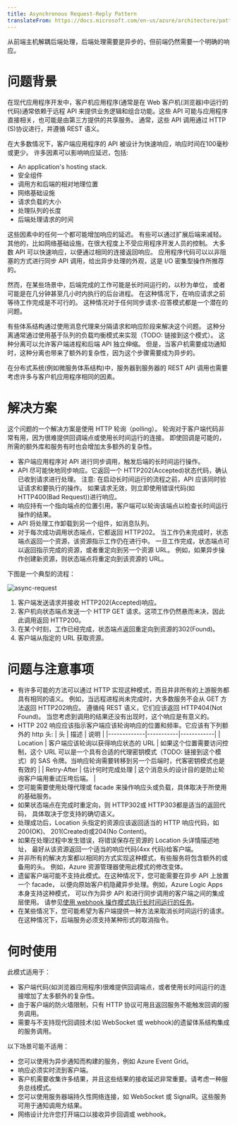 ```yaml
---
title: Asynchronous Request-Reply Pattern
translateFrom: https://docs.microsoft.com/en-us/azure/architecture/patterns/async-request-reply
---
```


从前端主机解耦后端处理，后端处理需要是异步的，但前端仍然需要一个明确的响应。

# 问题背景

在现代应用程序开发中，客户机应用程序(通常是在 Web 客户机(浏览器)中运行的代码)通常依赖于远程 API
来提供业务逻辑和组合功能。这些 API 可能与应用程序直接相关，也可能是由第三方提供的共享服务。
通常，这些 API 调用通过 HTTP (S)协议进行，并遵循 REST 语义。

在大多数情况下，客户端应用程序的 API 被设计为快速响应，响应时间在100毫秒或更少。
许多因素可以影响响应延迟，包括:

* An application's hosting stack.
* 安全组件
* 调用方和后端的相对地理位置
* 网络基础设施
* 请求负载的大小
* 处理队列的长度
* 后端处理请求的时间

这些因素中的任何一个都可能增加响应的延迟。
有些可以通过扩展后端来减轻。其他的，比如网络基础设施，在很大程度上不受应用程序开发人员的控制。
大多数 API 可以快速响应，以便通过相同的连接返回响应。
应用程序代码可以以非阻塞的方式进行同步 API 调用，给出异步处理的外观，这是 I/O 密集型操作所推荐的。

然而，在某些场景中，后端完成的工作可能是长时间运行的，以秒为单位，
或者可能是在几分钟甚至几小时内执行的后台进程。
在这种情况下，在响应请求之前等待工作完成是不可行的。
这种情况对于任何同步请求-应答模式都是一个潜在的问题。

有些体系结构通过使用消息代理来分隔请求和响应阶段来解决这个问题。
这种分离通常通过使用基于队列的负载均衡模式来实现（TODO: 链接到这个模式）。
这种分离可以允许客户端进程和后端 API 独立伸缩。
但是，当客户机需要成功通知时，这种分离也带来了额外的复杂性，因为这个步骤需要成为异步的。

在分布式系统(例如微服务体系结构)中，服务器到服务器的 REST API 调用也需要考虑许多与客户机应用程序相同的因素。

# 解决方案

这个问题的一个解决方案是使用 HTTP 轮询（polling）。
轮询对于客户端代码非常有用，因为很难提供回调端点或使用长时间运行的连接。
即使回调是可能的，所需的额外库和服务有时也会增加太多额外的复杂性。

* 客户端应用程序对 API 进行同步调用，触发后端的长时间运行操作。
* API 尽可能快地同步响应。它返回一个 HTTP202(Accepted)状态代码，确认已收到请求进行处理。
  注意:
  在启动长时间运行的流程之前，API 应该同时验证请求和要执行的操作。
  如果请求无效，则立即使用错误代码(如 HTTP400(Bad Request))进行响应。
* 响应持有一个指向端点的位置引用，客户端可以轮询该端点以检查长时间运行操作的结果。
* API 将处理工作卸载到另一个组件，如消息队列。
* 对于每次成功调用状态端点，它都返回 HTTP202。
  当工作仍未完成时，状态端点返回一个资源，该资源指示工作仍在进行中。
  一旦工作完成，状态端点可以返回指示完成的资源，或者重定向到另一个资源 URL。
  例如，如果异步操作创建新资源，则状态端点将重定向到该资源的 URL。

下图是一个典型的流程：

![async-request](/asset/img/async-request.png)

1. 客户端发送请求并接收 HTTP202(Accepted)响应。
1. 客户机向状态端点发送一个 HTTP GET 请求。这项工作仍然悬而未决，因此此调用返回 HTTP200。
1. 在某个时刻，工作已经完成，状态端点返回重定向到资源的302(Found)。
1. 客户端从指定的 URL 获取资源。

# 问题与注意事项

* 有许多可能的方法可以通过 HTTP 实现这种模式，而且并非所有的上游服务都具有相同的语义。
  例如，当远程进程尚未完成时，大多数服务不会从 GET 方法返回 HTTP202响应。
  遵循纯 REST 语义，它们应该返回 HTTP404(Not Found)。
  当您考虑到调用的结果还没有出现时，这个响应是有意义的。
* HTTP 202 响应应该指示客户端应该轮询响应的位置和频率。它应该有下列额外的 http 头:
  | 头          | 描述       | 说明       |
  |-------------|-----------|------------|
  | Location    | 客户端应该轮询以获得响应状态的 URL | 如果这个位置需要访问控制，这个 URL 可以是一个具有合适的代理密钥模式（TODO: 链接到这个模式）的 SAS 令牌。当响应轮询需要转移到另一个后端时，代客密钥模式也是有效的  |
  | Retry-After | 估计何时完成处理 | 这个消息头的设计目的是防止轮询客户端用重试压垮后端。 |
* 您可能需要使用处理代理或 facade 来操作响应头或负载，具体取决于所使用的基础服务。
* 如果状态端点在完成时重定向，则 HTTP302或 HTTP303都是适当的返回代码，
  具体取决于您支持的确切语义。
* 处理成功后，Location 头指定的资源应该返回适当的 HTTP 响应代码，如200(OK)、
  201(Created)或204(No Content)。
* 如果在处理过程中发生错误，将错误保存在资源的 Location 头详情描述地址，
  最好从该资源返回一个适当的响应代码(4xx 代码)给客户端。
* 并非所有的解决方案都以相同的方式实现这种模式，有些服务将包含额外的或备用的头。
  例如，Azure 资源管理器使用此模式的修改变体。
* 遗留客户端可能不支持此模式。在这种情况下，您可能需要在异步 API 上放置一个 facade，
  以便向原始客户机隐藏异步处理。例如，Azure Logic Apps 本身支持这种模式，
  可以作为异步 API 和进行同步调用的客户端之间的集成层使用。
  请参见[使用 webhook 操作模式执行长时间运行的任务](https://docs.microsoft.com/en-us/azure/logic-apps/logic-apps-create-api-app#perform-long-running-tasks-with-the-webhook-action-pattern)。
* 在某些情况下，您可能希望为客户端提供一种方法来取消长时间运行的请求。
  在这种情况下，后端服务必须支持某种形式的取消指令。

# 何时使用

此模式适用于：

* 客户端代码(如浏览器应用程序)很难提供回调端点，或者使用长时间运行的连接增加了太多额外的复杂性。
* 由于客户端的防火墙限制，只有 HTTP 协议可用且返回服务不能触发回调的服务调用。
* 需要与不支持现代回调技术(如 WebSocket 或 webhook)的遗留体系结构集成的服务调用。

以下场景可能不适用：

* 您可以使用为异步通知而构建的服务，例如 Azure Event Grid。
* 响应必须实时流到客户端。
* 客户机需要收集许多结果，并且这些结果的接收延迟非常重要。请考虑一种服务总线模式。
* 您可以使用服务器端持久性网络连接，如 WebSocket 或 SignalR。这些服务可用于通知调用方结果。
* 网络设计允许您打开端口以接收异步回调或 webhook。